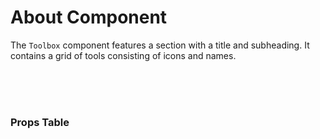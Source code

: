 

<Meta of={ToolboxStories} />

# About Component

The `Toolbox` component features a section with a title and subheading. It contains a grid of tools consisting of icons and names.

<Canvas of={ToolboxStories.Default} />

<br />
<br />
<br />

### Props Table

<ArgTypes />
